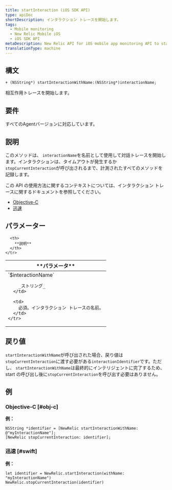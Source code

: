 ```yaml
---
title: startInteraction (iOS SDK API)
type: apiDoc
shortDescription: インタラクション トレースを開始します。
tags:
  - Mobile monitoring
  - New Relic Mobile iOS
  - iOS SDK API
metaDescription: New Relic API for iOS mobile app monitoring API to start interaction trace.
translationType: machine
---
```


## 構文

```
+ (NSString*) startInteractionWithName:(NSString*)interactionName;
```

相互作用トレースを開始します。

## 要件

すべてのAgentバージョンに対応しています。

## 説明

このメソッドは、 `interactionName`を名前として使用して対話トレースを開始します。インタラクションは、タイムアウトが発生するか`stopCurrentInteraction`が呼び出されるまで、計測されたすべてのメソッドを記録します。

この API の使用方法に関するコンテキストについては、インタラクション トレースに関するドキュメントを参照してください。

* [Objective-C](/docs/mobile-monitoring/new-relic-mobile-ios/ios-sdk-api/ios-sdk-api-guide#objc-interactions)
* [迅速](/docs/mobile-monitoring/new-relic-mobile-ios/ios-sdk-api/ios-sdk-api-guide#swift-interactions)

## パラメーター

<table>
  <thead>
    <tr>
      <th width={200}>
        **パラメータ**
      </th>

      <th>
        **説明**
      </th>
    </tr>
  </thead>

  <tbody>
    <tr>
      <td>
        `$interactionName`

        _ストリング_
      </td>

      <td>
        必須。インタラクション トレースの名前。
      </td>
    </tr>
  </tbody>
</table>

## 戻り値

`startInteractionWithName`が呼び出された場合、戻り値は`stopCurrentInteraction`に渡す必要がある`interactionIdentifier`です。ただし、 `startInteractionWithName`は最終的にインテリジェントに完了するため、start の呼び出し後に`stopCurrentInteraction`を呼び出す必要はありません。

## 例

### Objective-C [#obj-c]

**例：**

```
NSString *identifier = [NewRelic startInteractionWithName: @"myInteractionName"];
[NewRelic stopCurrentInteraction: identifier];
```

### 迅速 [#swift]

**例：**

```
let identifier = NewRelic.startInteraction(withName: "myInteractionName")
NewRelic.stopCurrentInteraction(identifier)
```